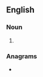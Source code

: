 ==English==

===Noun===
{{head|en|noun plural form}}

# {{plural of|reproof|lang=en}}

===Anagrams===
* {{l|en|proofers}}